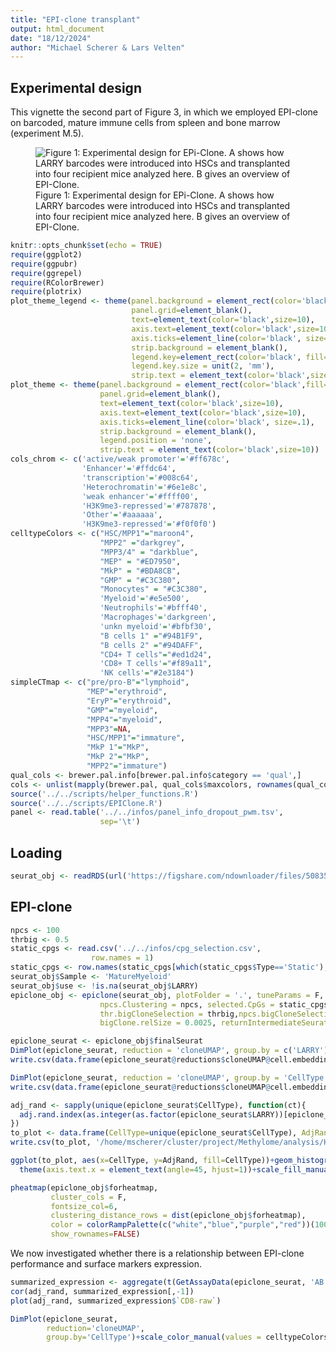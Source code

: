 ```yaml
---
title: "EPI-clone transplant"
output: html_document
date: "18/12/2024"
author: "Michael Scherer & Lars Velten"
---
```


## Experimental design

This vignette the second part of Figure 3, in which we employed EPI-clone on barcoded, mature immune cells from spleen and bone marrow (experiment M.5).

![Figure 1: Experimental design for EPi-Clone. A shows how LARRY barcodes were introduced into HSCs and transplanted into four recipient mice analyzed here. B gives an overview of EPI-Clone.](exp_overview_Fig2_mature.png)

```r
knitr::opts_chunk$set(echo = TRUE)
require(ggplot2)
require(ggpubr)
require(ggrepel)
require(RColorBrewer)
require(plotrix)
plot_theme_legend <- theme(panel.background = element_rect(color='black',fill='white'),
                           panel.grid=element_blank(),
                           text=element_text(color='black',size=10),
                           axis.text=element_text(color='black',size=10),
                           axis.ticks=element_line(color='black', size=.1),
                           strip.background = element_blank(),
                           legend.key=element_rect(color='black', fill=NA),
                           legend.key.size = unit(2, 'mm'),
                           strip.text = element_text(color='black',size=10))
plot_theme <- theme(panel.background = element_rect(color='black',fill='white'),
                    panel.grid=element_blank(),
                    text=element_text(color='black',size=10),
                    axis.text=element_text(color='black',size=10),
                    axis.ticks=element_line(color='black', size=.1),
                    strip.background = element_blank(),
                    legend.position = 'none',
                    strip.text = element_text(color='black',size=10))
cols_chrom <- c('active/weak promoter'='#ff678c',
                'Enhancer'='#ffdc64',
                'transcription'='#008c64',
                'Heterochromatin'='#6e1e8c',
                'weak enhancer'='#ffff00',
                'H3K9me3-repressed'='#787878',
                'Other'='#aaaaaa',
                'H3K9me3-repressed'='#f0f0f0')
celltypeColors <- c("HSC/MPP1"="maroon4",
                    "MPP2" ="darkgrey",
                    "MPP3/4" = "darkblue",
                    "MEP" = "#ED7950",
                    "MkP" = "#BDA8CB",
                    "GMP" = "#C3C380",
                    "Monocytes" = "#C3C380",
                    'Myeloid'='#e5e500',
                    'Neutrophils'='#bfff40',
                    'Macrophages'='darkgreen',
                    'unkn myeloid'='#bfbf30',
                    "B cells 1" ="#94B1F9",
                    "B cells 2" ="#94DAFF",
                    "CD4+ T cells"="#ed1d24",
                    'CD8+ T cells'="#f89a11",
                    'NK cells'="#2e3184")
simpleCTmap <- c("pre/pro-B"="lymphoid",
                 "MEP"="erythroid",
                 "EryP"="erythroid",
                 "GMP"="myeloid",
                 "MPP4"="myeloid",
                 "MPP3"=NA,
                 "HSC/MPP1"="immature",
                 "MkP 1"="MkP",
                 "MkP 2"="MkP",
                 "MPP2"="immature")
qual_cols <- brewer.pal.info[brewer.pal.info$category == 'qual',]
cols <- unlist(mapply(brewer.pal, qual_cols$maxcolors, rownames(qual_cols)))
source('../../scripts/helper_functions.R')
source('../../scripts/EPIClone.R')
panel <- read.table('../../infos/panel_info_dropout_pwm.tsv',
                    sep='\t')
```

## Loading

```r
seurat_obj <- readRDS(url('https://figshare.com/ndownloader/files/50835297'))
```

## EPI-clone

```r
npcs <- 100
thrbig <- 0.5
static_cpgs <- read.csv('../../infos/cpg_selection.csv',
                  row.names = 1)
static_cpgs <- row.names(static_cpgs[which(static_cpgs$Type=='Static'), ])
seurat_obj$Sample <- 'MatureMyeloid'
seurat_obj$use <- !is.na(seurat_obj$LARRY)
epiclone_obj <- epiclone(seurat_obj, plotFolder = '.', tuneParams = F, res.Clustering = 3,
                    npcs.Clustering = npcs, selected.CpGs = static_cpgs, trueClone = "LARRY", batch = "Sample", protein.assay.name = NULL, 
                    thr.bigCloneSelection = thrbig,npcs.bigCloneSelection = npcs, smoothen.bigCloneSelection = 20, celltype = "CellType",
                    bigClone.relSize = 0.0025, returnIntermediateSeurat = F)
```

```r
epiclone_seurat <- epiclone_obj$finalSeurat
DimPlot(epiclone_seurat, reduction = 'cloneUMAP', group.by = c('LARRY'))+NoLegend()+NoAxes()+ggtitle('')
write.csv(data.frame(epiclone_seurat@reductions$cloneUMAP@cell.embeddings, LARRY=epiclone_seurat$LARRY), '/home/mscherer/cluster/project/Methylome/analysis/HSCs/paper/revision/figures/Figure2/source_data/Fig2H.csv')
```

```r
DimPlot(epiclone_seurat, reduction = 'cloneUMAP', group.by = 'CellType')+scale_color_manual(values=celltypeColors)
write.csv(data.frame(epiclone_seurat@reductions$cloneUMAP@cell.embeddings, LARRY=epiclone_seurat$LARRY), '/home/mscherer/cluster/project/Methylome/analysis/HSCs/paper/revision/figures/Figure2/source_data/Fig2I.csv')
```

```r
adj_rand <- sapply(unique(epiclone_seurat$CellType), function(ct){
  adj.rand.index(as.integer(as.factor(epiclone_seurat$LARRY))[epiclone_seurat$CellType==ct], as.integer(as.factor(Idents(epiclone_seurat)))[epiclone_seurat$CellType==ct])
})
to_plot <- data.frame(CellType=unique(epiclone_seurat$CellType), AdjRand=adj_rand)
write.csv(to_plot, '/home/mscherer/cluster/project/Methylome/analysis/HSCs/paper/revision/figures/Figure2/source_data/Fig2J.csv')

ggplot(to_plot, aes(x=CellType, y=AdjRand, fill=CellType))+geom_histogram(stat='identity')+plot_theme+
  theme(axis.text.x = element_text(angle=45, hjust=1))+scale_fill_manual(values=celltypeColors)
```

```r
pheatmap(epiclone_obj$forheatmap,
         cluster_cols = F,
         fontsize_col=6,
         clustering_distance_rows = dist(epiclone_obj$forheatmap),
         color = colorRampPalette(c("white","blue","purple","red"))(100),
         show_rownames=FALSE)
```

We now investigated whether there is a relationship between EPI-clone performance and surface markers expression.

```r
summarized_expression <- aggregate(t(GetAssayData(epiclone_seurat, 'AB')), by=list(epiclone_seurat$CellType), mean)
cor(adj_rand, summarized_expression[,-1])
plot(adj_rand, summarized_expression$`CD8-raw`)
```

```r
DimPlot(epiclone_seurat,
        reduction='cloneUMAP',
        group.by='CellType')+scale_color_manual(values = celltypeColors)+ggtitle("")+NoAxes()
```